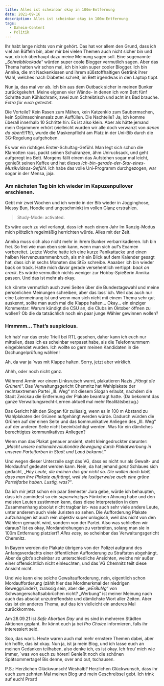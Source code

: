 ```yaml
---
title: Alles ist scheinbar okay in 100m-Entfernung
date: 2021-09-16
description: Alles ist scheinbar okay in 100m-Entfernung
tags:
  - Daheim-Content
  - Politik
---
```


Ihr habt lange nichts von mir gehört. Das hat vor allem den Grund, dass ich viel am Büffeln bin, aber mir bei vielen Themen auch nicht sicher bin und war, ob ich überhaupt 
dazu meine Meinung sagen soll. Eine sogenannte _„Schreibblockade“_ würden super coole Blogger vermutlich sagen. Aber das Thema hatten wir schon mal, ich bin kein super 
cooler Blogger. Ich bin Annika, die mit Nackenkissen und ihrem süßstoffhaltigen Getränk ihrer Wahl, welches nach Diabetes schreit, im Bett irgendwas in den Laptop tippt.

Nun ja, das mal vor ab. Ich bin aus dem Outback sicher in meinen Bunker zurückgekehrt. Meine eigenen vier Wände- in denen ich vom Bett fünf Schritte zum Kühlschrank, zwei 
zum Schreibtisch und acht ins Bad brauche. _Extra für euch getestet._

Die Vorteile? Kein Rasen zum Mähen, kein Katzenklo zum Saubermachen, kein Spülmaschinensalz zum Auffüllen. Die Nachteile? Ja, ich komme überall innerhalb 10 Schritte hin: 
Es ist also klein. Aber als hätte jemand mein Gejammere erhört (vielleicht wurden wir alle doch verwanzt von _denen da oben!!!11!!_), wurde die Maskenpflicht am Platz in der 
Uni-Bib durch die 3G-Regelung aufgehoben. 

Es war ein richtiges Erster-Schultag-Gefühl. Man legt sich schon die Klamotten raus, packt seinen Schulranzen, ähm Unirucksack, und geht aufgeregt ins Bett. Morgens fällt 
einem das Aufstehen sogar mal leicht, genießt seinen Kaffee und hat dieses _Ich-bin-gerade-der-Star-eines-Musikvideos-Gefühl_. Ich habe das volle Uni-Programm durchgezogen, 
war sogar in der Mensa, jaja.  

### Am nächsten Tag bin ich wieder im Kapuzenpullover erschienen. 

Gebt mir zwei Wochen und ich werde in der Bib wieder in Jogginghose, Messy Bun, Hoodie und ungeschminkt im vollen Glanz erstrahlen. 

> Study-Mode: activated. 

Es wäre auch zu viel verlangt, dass ich nach einem Jahr Im Ranzig-Modus mich plötzlich regelmäßig herrichten würde. Alles mit der Zeit.

Annika muss sich also nicht mehr in ihrem Bunker verbarrikadieren. Ich bin frei. So frei wie man eben sein kann, wenn man sich auf’s Examen vorbereitet. Letzte Woche hatte 
ich eine kurze Panikattacke und einen halben Nervenzusammenbruch, als mir ein Blick auf dem Kalender gesagt hat, dass ich in sechs Monaten das StEx schreibe. Aaaaber ich 
bin wieder back on track. 
Hatte mich davor gerade versehentlich vertippt: _back on crack_. Es würde vermutlich nichts weniger zur Hobby-Spießerin Annika passen. Und das ist mehr als okay.

Ich könnte vermutlich auch zwei Seiten über die Bundestagswahl und meine persönlichen Meinungen schreiben, aber das lass‘ ich. Weil das auch nur eine Laienmeinung ist und 
wenn man sich nicht mit einem Thema sehr gut auskennt, sollte man auch mal die Klappe halten… Okay… ein einziger Kommentar: Warum kündigt die CSU an, die Clubs im Oktober 
öffnen zu wollen? Ob die da tatsächlich noch ein paar junge Wähler gewinnen wollen? 

### Hmmmm… That’s suspicious.

Ich hab‘ nur das erste Triell bei RTL gesehen, daher kann ich euch nur mitteilen, dass ich es scheinbar verpasst habe, als die Telefonnummern eingeblendet wurden. 
Ich wollte so gern meinen Kandidaten in die Dschungelprüfung wählen! 

Ah, da war ja ´was mit Klappe halten. Sorry, jetzt aber wirklich. 

Ahhh, oder noch nicht ganz. 

Während Armin vor einem Linksrutsch warnt, plakatieren Nazis „_Hängt die Grünen!_“. Das Verwaltungsgericht Chemnitz hat Wahlplakate der rechtsextremen Partei „III. Weg“ mit 
diesem Slogan erlaubt, nachdem die Stadt Zwickau die Entfernung der Plakate beantragt hatte. (Da bekommt das ganze Verwaltungsrecht-Lernen aktuell mal mehr Realitätsbezug.)

Das Gericht hält den Slogan für zulässig, wenn es in 100 m Abstand zu Wahlplakaten der Grünen aufgehängt werden würde. Dadurch würden die Grünen auf der einen Seite und das 
kommunikative Anliegen des „III. Weg“ auf der anderen Seite nicht beeinträchtigt werden. Was für ein dämliches berechtigtes kommunikatives Anliegen?

Wenn man das Plakat genauer ansieht, steht kleingedruckter darunter: „_Macht unsere nationalrevolutionäre Bewegung durch Plakatwerbung in unseren Parteifarben in Stadt und 
Land bekannt._“ 

Und wegen dieser Unterzeile sagt das VG, dass es nicht nur als Gewalt- und Mordaufruf gedeutet werden kann. Nein, da hat jemand _ganz_ Schlaues sich gedacht, „_Hey Leute, 
die meinen das gar nicht so. Die wollen doch bloß, dass man ihre Plakate aufhängt, weil sie lustigerweise auch eine grüne Parteifarbe haben. Lustig, was?“_.

Da ich mir jetzt schon ein paar Semester Jura gebe, würde ich behaupten, dass ich zumindest so ein _superwinziges_ Fünkchen Ahnung habe und den meisten Leuten zustimmen kann, 
dass diese Interpretation in dem Zusammenhang absolut nicht tragbar ist- was auch sehr viele andere Leute, unter anderem auch viele Juristen so sehen. Die Aufforderung 
Plakate aufzuhängen ist auch rein objektiv super unlogisch, weil das nicht von den Wählern gemacht wird, sondern von der Partei.  Also was schließen wir daraus? Ist es 
okay, Mordandrohungen zu verbreiten, solang man sie in 100m Entfernung platziert? _Alles easy_, so scheinbar das Verwaltungsgericht Chemnitz.

In Bayern werden die Plakate übrigens von der Polizei aufgrund des Anfangsverdachts einer öffentlichen Aufforderung zu Straftaten abgehängt. Aber da gibt’s scheinbar _so_ 
unterschiedliche Ansichten, welche mir außer einer offensichtlich nicht einleuchten, und das VG Chemnitz teilt diese Ansicht nicht. 

Und wie kann eine solche Gewaltaufforderung, nein, eigentlich schon Mordaufforderung (zählt hier das Mordmerkmal der niedrigen Beweggründe?), zulässig sein, aber die 
„_wErBuNg_“ von Schwangerschaftsabbrüchen nicht? „Werbung“ ist meiner Meinung nach auch das absolut unzutreffendste und dämlichste Wort aller Zeiten. Aber das ist ein 
anderes Thema, auf das ich vielleicht ein anderes Mal zurückkomme. 

Am 28.09.21 ist _Safe Abortion Day_ und es sind in mehreren Städten Aktionen geplant. Ihr könnt euch ja bei _Pro Choice_ informieren, falls ihr interessiert seid.

Soo, das war’s. Heute waren auch mal mehr ernstere Themen dabei, aber ich hoffe, das ist okay. Nun ja, ist ja mein Blog, und ich lasse euch an meinen Gedanken teilhaben, 
also denke ich, es ist okay. Ich freu‘ mich wie immer, ´was von euch zu hören! Genießt noch die schönen Spätsommertage! Bis denne, over and out, tschausen. 

P.S.: Herzlichen Glückwunsch! Weshalb? Herzlichen Glückwunsch, dass ihr euch zum zehnten Mal meinen Blog und mein Geschreibsel gebt. Ich trink auf euch! Prost! 
